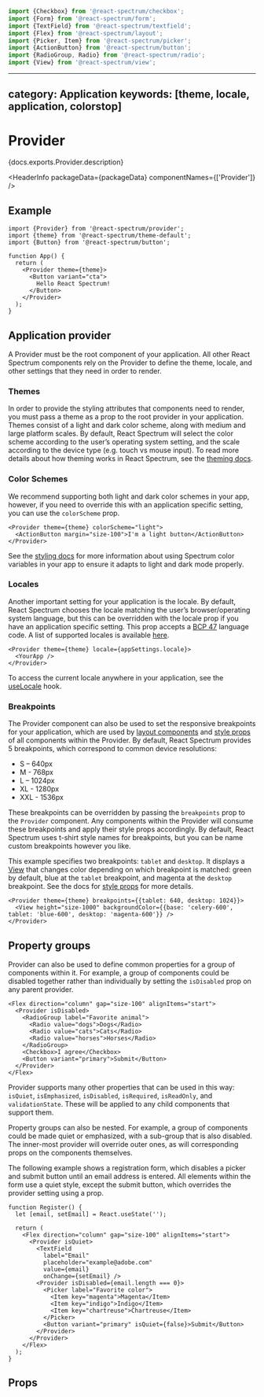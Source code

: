 

```jsx import
import {Checkbox} from '@react-spectrum/checkbox';
import {Form} from '@react-spectrum/form';
import {TextField} from '@react-spectrum/textfield';
import {Flex} from '@react-spectrum/layout';
import {Picker, Item} from '@react-spectrum/picker';
import {ActionButton} from '@react-spectrum/button';
import {RadioGroup, Radio} from '@react-spectrum/radio';
import {View} from '@react-spectrum/view';
```

---
category: Application
keywords: [theme, locale, application, colorstop]
---

# Provider

<p>{docs.exports.Provider.description}</p>

<HeaderInfo
  packageData={packageData}
  componentNames={['Provider']} />

## Example

```tsx example
import {Provider} from '@react-spectrum/provider';
import {theme} from '@react-spectrum/theme-default';
import {Button} from '@react-spectrum/button';

function App() {
  return (
    <Provider theme={theme}>
      <Button variant="cta">
        Hello React Spectrum!
      </Button>
    </Provider>
  );
}
```

## Application provider

A Provider must be the root component of your application. All other React Spectrum components rely on the Provider to define the theme, locale, and other settings that they need in order to render.

### Themes
In order to provide the styling attributes that components need to render, you must pass a theme as a prop to the root provider in your application. Themes consist of a light and dark color scheme, along with medium and large platform scales. By default, React Spectrum will select the color scheme according to the user’s operating system setting, and the scale according to the device type (e.g. touch vs mouse input). To read more details about how theming works in React Spectrum, see the [theming docs](theming.html).

### Color Schemes
We recommend supporting both light and dark color schemes in your app, however, if you need to override this with an application specific setting, you can use the `colorScheme` prop.

```tsx example
<Provider theme={theme} colorScheme="light">
  <ActionButton margin="size-100">I'm a light button</ActionButton>
</Provider>
```

See the [styling docs](styling.html) for more information about using Spectrum color variables in your app to ensure it adapts to light and dark mode properly.

### Locales
Another important setting for your application is the locale. By default, React Spectrum chooses the locale matching the user’s browser/operating system language, but this can be overridden with the locale prop if you have an application specific setting. This prop accepts a [BCP 47](https://www.ietf.org/rfc/bcp/bcp47.txt) language code. A list of supported locales is available [here](https://react-spectrum.adobe.com/react-aria/internationalization.html#supported-locales).


```tsx
<Provider theme={theme} locale={appSettings.locale}>
  <YourApp />
</Provider>
```

To access the current locale anywhere in your application, see the [useLocale](https://react-spectrum.adobe.com/react-aria/useLocale.html) hook.

### Breakpoints

The Provider component can also be used to set the responsive breakpoints for your application, which are used by [layout components](layout.html#responsive-layout) and [style props](styling.html#responsive-styles) of all components within the Provider. By default, React Spectrum provides 5 breakpoints, which correspond to common device resolutions:

* S – 640px
* M - 768px
* L – 1024px
* XL - 1280px
* XXL - 1536px

These breakpoints can be overridden by passing the `breakpoints` prop to the `Provider` component. Any components within the Provider will consume these breakpoints and apply their style props accordingly. By default, React Spectrum uses t-shirt style names for breakpoints, but you can be name custom breakpoints however you like.

This example specifies two breakpoints: `tablet` and `desktop`. It displays a [View](View.html) that changes color depending on which breakpoint is matched: green by default, blue at the `tablet` breakpoint, and magenta at the `desktop` breakpoint. See the docs for [style props](styling.html#responsive-styles) for more details.

```tsx example
<Provider theme={theme} breakpoints={{tablet: 640, desktop: 1024}}>
  <View height="size-1000" backgroundColor={{base: 'celery-600', tablet: 'blue-600', desktop: 'magenta-600'}} />
</Provider>
```

## Property groups
Provider can also be used to define common properties for a group of components within it. For example, a group of components could be disabled together rather than individually by setting the `isDisabled` prop on any parent provider.

```tsx example
<Flex direction="column" gap="size-100" alignItems="start">
  <Provider isDisabled>
    <RadioGroup label="Favorite animal">
      <Radio value="dogs">Dogs</Radio>
      <Radio value="cats">Cats</Radio>
      <Radio value="horses">Horses</Radio>
    </RadioGroup>
    <Checkbox>I agree</Checkbox>
    <Button variant="primary">Submit</Button>
  </Provider>
</Flex>
```

Provider supports many other properties that can be used in this way: `isQuiet`, `isEmphasized`, `isDisabled`, `isRequired`, `isReadOnly`, and `validationState`. These will be applied to any child components that support them.

Property groups can also be nested. For example, a group of components could be made quiet or emphasized, with a sub-group that is also disabled. The inner-most provider will override outer ones, as will corresponding props on the components themselves.

The following example shows a registration form, which disables a picker and submit button until an email address is entered. All elements within the form use a quiet style, except the submit button, which overrides the provider setting using a prop.

```tsx example
function Register() {
  let [email, setEmail] = React.useState('');

  return (
    <Flex direction="column" gap="size-100" alignItems="start">
      <Provider isQuiet>
        <TextField
          label="Email"
          placeholder="example@adobe.com"
          value={email}
          onChange={setEmail} />
        <Provider isDisabled={email.length === 0}>
          <Picker label="Favorite color">
            <Item key="magenta">Magenta</Item>
            <Item key="indigo">Indigo</Item>
            <Item key="chartreuse">Chartreuse</Item>
          </Picker>
          <Button variant="primary" isQuiet={false}>Submit</Button>
        </Provider>
      </Provider>
    </Flex>
  );
}
```

## Props

<PropTable component={docs.exports.Provider} links={docs.links} />
